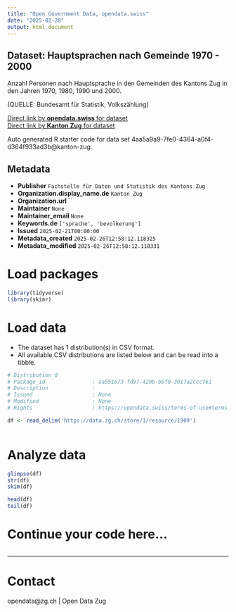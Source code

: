 ```yaml
---
title: "Open Government Data, opendata.swiss"
date: "2025-02-28"
output: html_document
---
```


## Dataset: Hauptsprachen nach Gemeinde 1970 - 2000

Anzahl Personen nach Hauptsprache in den Gemeinden des Kantons Zug in den Jahren 1970, 1980, 1990 und 2000.


(QUELLE: Bundesamt für Statistik, Volkszählung)

[Direct link by **opendata.swiss** for dataset](https://opendata.swiss/de/dataset/hauptsprachen-nach-gemeinde-1970-2000)<br>
[Direct link by **Kanton Zug** for dataset]()

Auto generated R starter code for data set 4aa5a9a9-7fe0-4364-a0f4-d364f933ad3b@kanton-zug.

## Metadata

- **Publisher** `Fachstelle für Daten und Statistik des Kantons Zug`
- **Organization.display_name.de** `Kanton Zug`
- **Organization.url** ``
- **Maintainer** `None`
- **Maintainer_email** `None`
- **Keywords.de** `['sprache', 'bevolkerung']`
- **Issued** `2025-02-21T00:00:00`
- **Metadata_created** `2025-02-26T12:58:12.118325`
- **Metadata_modified** `2025-02-26T12:58:12.118331`


# Load packages

```r

library(tidyverse)
library(skimr)

```

# Load data

-   The dataset has 1 distribution(s) in CSV format.
-   All available CSV distributions are listed below and can be read into a tibble.

```r

# Distribution 0
# Package_id               : aa551673-fd97-420b-b6f0-3017a2cccf61
# Description              : 
# Issued                   : None
# Modified                 : None
# Rights                   : https://opendata.swiss/terms-of-use#terms_by

df <- read_delim('https://data.zg.ch/store/1/resource/1909')



```

# Analyze data

```r

glimpse(df)
str(df)
skim(df)

head(df)
tail(df)

```

# Continue your code here...

```r

```

------------------------------------------------------------------------

# Contact

opendata@zg.ch | Open Data Zug
